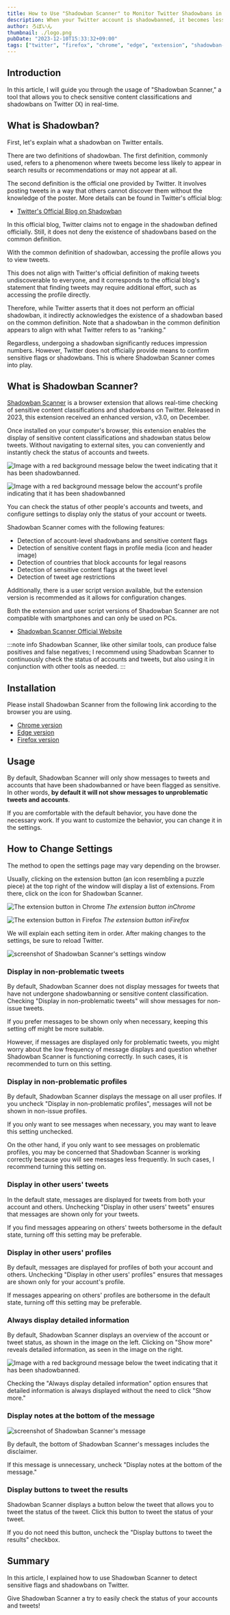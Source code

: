 ```yaml
---
title: How to Use "Shadowban Scanner" to Monitor Twitter Shadowbans in Real Time
description: When your Twitter account is shadowbanned, it becomes less visible in searches and recommendations. This article explains how to use "Shadowban Scanner" to detect sensitive content classifications and shadowbans on Twitter.
author: ろぼいん
thumbnail: ./logo.png
pubDate: "2023-12-10T15:33:32+09:00"
tags: ["twitter", "firefox", "chrome", "edge", "extension", "shadowban-scanner", "explanation"]
---
```



## Introduction

In this article, I will guide you through the usage of "Shadowban Scanner," a tool that allows you to check sensitive content classifications and shadowbans on Twitter (X) in real-time.

## What is Shadowban?

First, let's explain what a shadowban on Twitter entails.

There are two definitions of shadowban. The first definition, commonly used, refers to a phenomenon where tweets become less likely to appear in search results or recommendations or may not appear at all.

The second definition is the official one provided by Twitter. It involves posting tweets in a way that others cannot discover them without the knowledge of the poster. More details can be found in Twitter's official blog:

- [Twitter's Official Blog on Shadowban](https://blog.twitter.com/en_us/topics/company/2018/Setting-the-record-straight-on-shadow-banning)

In this official blog, Twitter claims not to engage in the shadowban defined officially. Still, it does not deny the existence of shadowbans based on the common definition.

With the common definition of shadowban, accessing the profile allows you to view tweets.

This does not align with Twitter's official definition of making tweets undiscoverable to everyone, and it corresponds to the official blog's statement that finding tweets may require additional effort, such as accessing the profile directly.

Therefore, while Twitter asserts that it does not perform an official shadowban, it indirectly acknowledges the existence of a shadowban based on the common definition. Note that a shadowban in the common definition appears to align with what Twitter refers to as "ranking."

Regardless, undergoing a shadowban significantly reduces impression numbers. However, Twitter does not officially provide means to confirm sensitive flags or shadowbans. This is where Shadowban Scanner comes into play.

## What is Shadowban Scanner?

[Shadowban Scanner](https://shadowban-scanner.roboin.io/en/) is a browser extension that allows real-time checking of sensitive content classifications and shadowbans on Twitter. Released in 2023, this extension received an enhanced version, v3.0, on December.

Once installed on your computer's browser, this extension enables the display of sensitive content classifications and shadowban status below tweets. Without navigating to external sites, you can conveniently and instantly check the status of accounts and tweets.

![Image with a red background message below the tweet indicating that it has been shadowbanned.](./screenshot2_en.png)

![Image with a red background message below the account's profile indicating that it has been shadowbanned](./screenshot1_en.png)

You can check the status of other people's accounts and tweets, and configure settings to display only the status of your account or tweets.

Shadowban Scanner comes with the following features:

- Detection of account-level shadowbans and sensitive content flags
- Detection of sensitive content flags in profile media (icon and header image)
- Detection of countries that block accounts for legal reasons
- Detection of sensitive content flags at the tweet level
- Detection of tweet age restrictions

Additionally, there is a user script version available, but the extension version is recommended as it allows for configuration changes.

Both the extension and user script versions of Shadowban Scanner are not compatible with smartphones and can only be used on PCs.

- [Shadowban Scanner Official Website](https://shadowban-scanner.roboin.io/en/)

<YouTube id="6c4MCItd7wY" />

:::note info
Shadowban Scanner, like other similar tools, can produce false positives and false negatives; I recommend using Shadowban Scanner to continuously check the status of accounts and tweets, but also using it in conjunction with other tools as needed.
:::

## Installation

Please install Shadowban Scanner from the following link according to the browser you are using.

- [Chrome version](https://chrome.google.com/webstore/detail/shadowban-scanner/enlganfikppbjhabhkkilafmkhifadjd)
- [Edge version](https://microsoftedge.microsoft.com/addons/detail/shadowban-scanner/kfeecmboomhggeeceipnbbdjmhjoccbl)
- [Firefox version](https://addons.mozilla.org/firefox/addon/shadowban-scanner/)

## Usage

By default, Shadowban Scanner will only show messages to tweets and accounts that have been shadowbanned or have been flagged as sensitive. In other words, **by default it will not show messages to unproblematic tweets and accounts**.

If you are comfortable with the default behavior, you have done the necessary work. If you want to customize the behavior, you can change it in the settings.

## How to Change Settings

The method to open the settings page may vary depending on the browser.

Usually, clicking on the extension button (an icon resembling a puzzle piece) at the top right of the window will display a list of extensions. From there, click on the icon for Shadowban Scanner.

![The extension button in Chrome](./image.png)
*The extension button inChrome*

![The extension button in Firefox](./image-1.png)
*The extension button inFirefox*

We will explain each setting item in order. After making changes to the settings, be sure to reload Twitter.

![screenshot of Shadowban Scanner's settings window](./image-2.png)

### Display in non-problematic tweets

By default, Shadowban Scanner does not display messages for tweets that have not undergone shadowbanning or sensitive content classification. Checking "Display in non-problematic tweets" will show messages for non-issue tweets.

If you prefer messages to be shown only when necessary, keeping this setting off might be more suitable.

However, if messages are displayed only for problematic tweets, you might worry about the low frequency of message displays and question whether Shadowban Scanner is functioning correctly. In such cases, it is recommended to turn on this setting.

### Display in non-problematic profiles

By default, Shadowban Scanner displays the message on all user profiles. If you uncheck "Display in non-problematic profiles", messages will not be shown in non-issue profiles.

If you only want to see messages when necessary, you may want to leave this setting unchecked.

On the other hand, if you only want to see messages on problematic profiles, you may be concerned that Shadowban Scanner is working correctly because you will see messages less frequently. In such cases, I recommend turning this setting on.

### Display in other users' tweets

In the default state, messages are displayed for tweets from both your account and others. Unchecking "Display in other users' tweets" ensures that messages are shown only for your tweets.

If you find messages appearing on others' tweets bothersome in the default state, turning off this setting may be preferable.

### Display in other users' profiles

By default, messages are displayed for profiles of both your account and others. Unchecking "Display in other users' profiles" ensures that messages are shown only for your account's profile.

If messages appearing on others' profiles are bothersome in the default state, turning off this setting may be preferable.

### Always display detailed information

By default, Shadowban Scanner displays an overview of the account or tweet status, as shown in the image on the left. Clicking on "Show more" reveals detailed information, as seen in the image on the right.

![Image with a red background message below the tweet indicating that it has been shadowbanned.](./screenshot2_en.png)

Checking the "Always display detailed information" option ensures that detailed information is always displayed without the need to click "Show more."

### Display notes at the bottom of the message

![screenshot of Shadowban Scanner's message](./image-3.png)

By default, the bottom of Shadowban Scanner's messages includes the disclaimer.

If this message is unnecessary, uncheck "Display notes at the bottom of the message."

### Display buttons to tweet the results

Shadowban Scanner displays a button below the tweet that allows you to tweet the status of the tweet. Click this button to tweet the status of your tweet.

If you do not need this button, uncheck the "Display buttons to tweet the results" checkbox.

## Summary

In this article, I explained how to use Shadowban Scanner to detect sensitive flags and shadowbans on Twitter.

Give Shadowban Scanner a try to easily check the status of your accounts and tweets!
